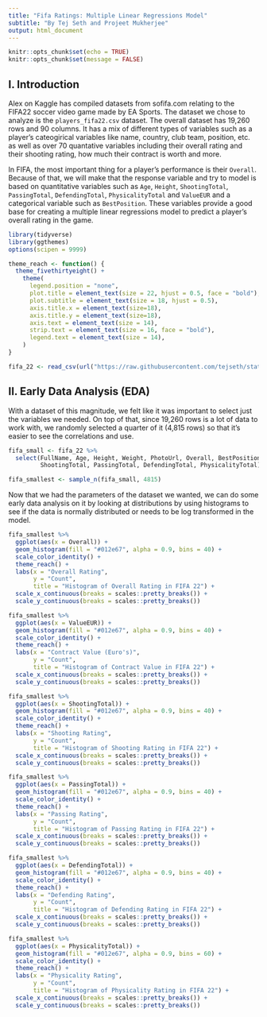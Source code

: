 ```yaml
---
title: "Fifa Ratings: Multiple Linear Regressions Model"
subtitle: "By Tej Seth and Projeet Mukherjee"
output: html_document
---
```


```r
knitr::opts_chunk$set(echo = TRUE)
knitr::opts_chunk$set(message = FALSE)
```

## I. Introduction 

Alex on Kaggle has compiled datasets from sofifa.com relating to the FIFA22 soccer
video game made by EA Sports. The dataset we chose to analyze is the `players_fifa22.csv`
dataset. The overall dataset has 19,260 rows and 90 columns.
It has a mix of different types of variables such as a player's cateogirical variables like 
name, country, club team, position, etc. as well as over 70 quantative variables including their 
overall rating and their shooting rating, how much their contract is worth and more.

In FIFA, the most important thing for a player's performance is their `Overall`. 
Because of that, we will make that the response variable and try to model is based
on quantitative variables such as `Age`, `Height`, `ShootingTotal`, 
`PassingTotal`, `DefendingTotal`, `PhysicalityTotal` and `ValueEUR` 
and a categorical variable such as `BestPosition`. These variables provide a 
good base for creating a multiple linear regressions model to predict a player's 
overall rating in the game. 

```r
library(tidyverse)
library(ggthemes)
options(scipen = 9999)

theme_reach <- function() {
  theme_fivethirtyeight() +
    theme(
      legend.position = "none",
      plot.title = element_text(size = 22, hjust = 0.5, face = "bold"),
      plot.subtitle = element_text(size = 18, hjust = 0.5),
      axis.title.x = element_text(size=18),
      axis.title.y = element_text(size=18),
      axis.text = element_text(size = 14),
      strip.text = element_text(size = 16, face = "bold"),
      legend.text = element_text(size = 14),
    )
}

fifa_22 <- read_csv(url("https://raw.githubusercontent.com/tejseth/stats-401-project/master/players_fifa22.csv"))
```
 

## II. Early Data Analysis (EDA)

With a dataset of this magnitude, we felt like it was important to select
just the variables we needed. On top of that, since 19,260 rows is a lot of data
to work with, we randomly selected a quarter of it (4,815 rows) so that it's
easier to see the correlations and use.

```r
fifa_small <- fifa_22 %>%
  select(FullName, Age, Height, Weight, PhotoUrl, Overall, BestPosition, ValueEUR,
         ShootingTotal, PassingTotal, DefendingTotal, PhysicalityTotal)

fifa_smallest <- sample_n(fifa_small, 4815)

```

Now that we had the parameters of the dataset we wanted, we can do some early
data analysis on it by looking at distributions by using histograms to see if
the data is normally distributed or needs to be log transformed in the model. 

```r
fifa_smallest %>%
  ggplot(aes(x = Overall)) +
  geom_histogram(fill = "#012e67", alpha = 0.9, bins = 40) +
  scale_color_identity() +
  theme_reach() +
  labs(x = "Overall Rating",
       y = "Count",
       title = "Histogram of Overall Rating in FIFA 22") +
  scale_x_continuous(breaks = scales::pretty_breaks()) +
  scale_y_continuous(breaks = scales::pretty_breaks())

fifa_smallest %>%
  ggplot(aes(x = ValueEUR)) +
  geom_histogram(fill = "#012e67", alpha = 0.9, bins = 40) +
  scale_color_identity() +
  theme_reach() +
  labs(x = "Contract Value (Euro's)",
       y = "Count",
       title = "Histogram of Contract Value in FIFA 22") +
  scale_x_continuous(breaks = scales::pretty_breaks()) +
  scale_y_continuous(breaks = scales::pretty_breaks())

fifa_smallest %>%
  ggplot(aes(x = ShootingTotal)) +
  geom_histogram(fill = "#012e67", alpha = 0.9, bins = 40) +
  scale_color_identity() +
  theme_reach() +
  labs(x = "Shooting Rating",
       y = "Count",
       title = "Histogram of Shooting Rating in FIFA 22") +
  scale_x_continuous(breaks = scales::pretty_breaks()) +
  scale_y_continuous(breaks = scales::pretty_breaks())

fifa_smallest %>%
  ggplot(aes(x = PassingTotal)) +
  geom_histogram(fill = "#012e67", alpha = 0.9, bins = 40) +
  scale_color_identity() +
  theme_reach() +
  labs(x = "Passing Rating",
       y = "Count",
       title = "Histogram of Passing Rating in FIFA 22") +
  scale_x_continuous(breaks = scales::pretty_breaks()) +
  scale_y_continuous(breaks = scales::pretty_breaks())

fifa_smallest %>%
  ggplot(aes(x = DefendingTotal)) +
  geom_histogram(fill = "#012e67", alpha = 0.9, bins = 40) +
  scale_color_identity() +
  theme_reach() +
  labs(x = "Defending Rating",
       y = "Count",
       title = "Histogram of Defending Rating in FIFA 22") +
  scale_x_continuous(breaks = scales::pretty_breaks()) +
  scale_y_continuous(breaks = scales::pretty_breaks())

fifa_smallest %>%
  ggplot(aes(x = PhysicalityTotal)) +
  geom_histogram(fill = "#012e67", alpha = 0.9, bins = 60) +
  scale_color_identity() +
  theme_reach() +
  labs(x = "Physicality Rating",
       y = "Count",
       title = "Histogram of Physicality Rating in FIFA 22") +
  scale_x_continuous(breaks = scales::pretty_breaks()) +
  scale_y_continuous(breaks = scales::pretty_breaks())


```


